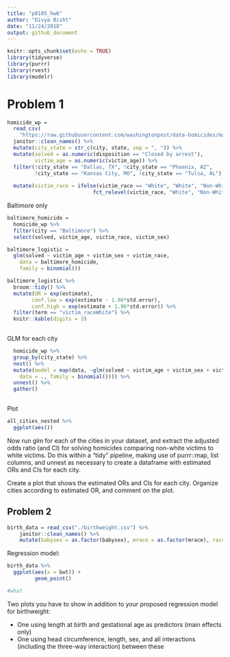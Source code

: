 ```yaml
---
title: "p8105_hw6"
author: "Divya Bisht"
date: "11/24/2018"
output: github_document
---
```


```r
knitr::opts_chunk$set(echo = TRUE)
library(tidyverse)
library(purrr)
library(rvest)
library(modelr)
```

# Problem 1
```r
homicide_wp = 
  read_csv(
    "https://raw.githubusercontent.com/washingtonpost/data-homicides/master/homicide-data.csv") %>%
  janitor::clean_names() %>% 
  mutate(city_state = str_c(city, state, sep = ", ")) %>%
  mutate(solved = as.numeric(disposition == "Closed by arrest"), 
         victim_age = as.numeric(victim_age)) %>%  
  filter(!city_state == "Dallas, TX", !city_state == "Phoenix, AZ", 
         !city_state == "Kansas City, MO", !city_state == "Tulsa, AL") %>% 
  
  mutate(victim_race = ifelse(victim_race == "White", "White", "Non-White"),
                            fct_relevel(victim_race, "White", "Non-White"))
```

Baltimore only
```r
baltimore_homicide = 
  homicide_wp %>%
  filter(city == "Baltimore") %>% 
  select(solved, victim_age, victim_race, victim_sex)
```

```r
baltimore_logistic = 
  glm(solved ~ victim_age + victim_sex + victim_race, 
    data = baltimore_homicide, 
    family = binomial())
```

```r
baltimore_logistic %>% 
  broom::tidy() %>% 
  mutate(OR = exp(estimate), 
        conf.low = exp(estimate - 1.96*std.error),
        conf.high = exp(estimate + 1.96*std.error)) %>%
  filter(term == "victim_raceWhite") %>%       
  knitr::kable(digits = 3)
  
```

GLM for each city

```r
  homicide_wp %>% 
  group_by(city_state) %>% 
  nest() %>%
  mutate(model = map(data, ~glm(solved ~ victim_age + victim_sex + victim_race, 
    data = ., family = binomial()))) %>% 
  unnest() %>%
  gather()
  
```

Plot
```r
all_cities_nested %>% 
  ggplot(aes())
```

Now run glm for each of the cities in your dataset, and extract the adjusted odds ratio (and CI) for solving homicides comparing non-white victims to white victims. Do this within a “tidy” pipeline, making use of purrr::map, list columns, and unnest as necessary to create a dataframe with estimated ORs and CIs for each city.

Create a plot that shows the estimated ORs and CIs for each city. Organize cities according to estimated OR, and comment on the plot.

## Problem 2
```r
birth_data = read_csv("./birthweight.csv") %>% 
    janitor::clean_names() %>%
    mutate(babysex = as.factor(babysex), mrace = as.factor(mrace), race = as.factor(frace)) %>%

```

Regression model: 
```r
birth_data %>% 
  ggplot(aes(x = bwt)) +  
         geom_point()

#what 
```

Two plots you have to show in addition to your proposed regression model for birthweight: 

- One using length at birth and gestational age as predictors (main effects only)
- One using head circumference, length, sex, and all interactions (including the three-way interaction) between these


